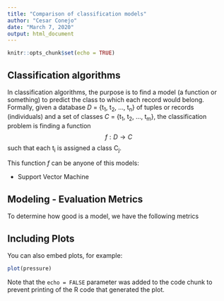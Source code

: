 ```yaml
---
title: "Comparison of classification models"
author: "Cesar Conejo"
date: "March 7, 2020"
output: html_document
---
```


```r
knitr::opts_chunk$set(echo = TRUE)
```

## Classification algorithms

In classification algorithms, the purpose is to find a model (a function or something) to predict the class to which each record would belong. Formally, given a database $D$ = {t~1~, t~2~, ..., t~n~} of tuples or records
(individuals) and a set of classes $C$ = {t~1~, t~2~, ..., t~m~}, the classification problem is finding a function $$f: D \rightarrow C $$ such that each t~i~ is assigned a class C~j~.


This function $f$ can be anyone of this models:

- Support Vector Machine

## Modeling - Evaluation Metrics

To determine how good is a model, we have the following metrics

## Including Plots

You can also embed plots, for example:

```r
plot(pressure)
```

Note that the `echo = FALSE` parameter was added to the code chunk to prevent printing of the R code that generated the plot.
